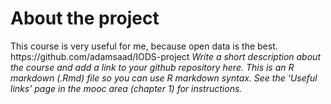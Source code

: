 
# About the project


This course is very useful for me, because open data is the best. https://github.com/adamsaad/IODS-project
*Write a short description about the course and add a link to your github repository here. This is an R markdown (.Rmd) file so you can use R markdown syntax. See the 'Useful links' page in the mooc area (chapter 1) for instructions.*
